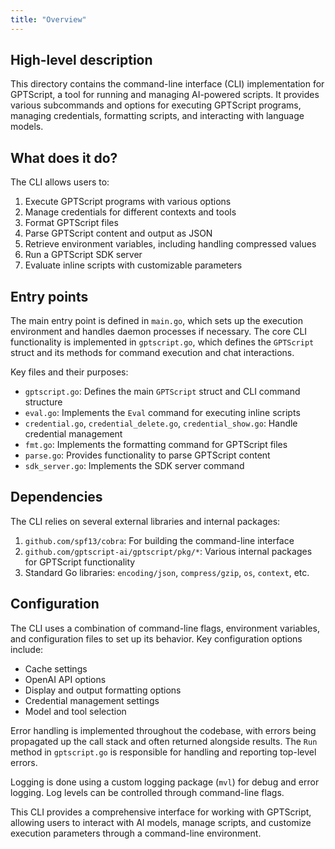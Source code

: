 ```yaml
---
title: "Overview"
---
```


## High-level description
This directory contains the command-line interface (CLI) implementation for GPTScript, a tool for running and managing AI-powered scripts. It provides various subcommands and options for executing GPTScript programs, managing credentials, formatting scripts, and interacting with language models.

## What does it do?
The CLI allows users to:
1. Execute GPTScript programs with various options
2. Manage credentials for different contexts and tools
3. Format GPTScript files
4. Parse GPTScript content and output as JSON
5. Retrieve environment variables, including handling compressed values
6. Run a GPTScript SDK server
7. Evaluate inline scripts with customizable parameters

## Entry points
The main entry point is defined in `main.go`, which sets up the execution environment and handles daemon processes if necessary. The core CLI functionality is implemented in `gptscript.go`, which defines the `GPTScript` struct and its methods for command execution and chat interactions.

Key files and their purposes:
- `gptscript.go`: Defines the main `GPTScript` struct and CLI command structure
- `eval.go`: Implements the `Eval` command for executing inline scripts
- `credential.go`, `credential_delete.go`, `credential_show.go`: Handle credential management
- `fmt.go`: Implements the formatting command for GPTScript files
- `parse.go`: Provides functionality to parse GPTScript content
- `sdk_server.go`: Implements the SDK server command

## Dependencies
The CLI relies on several external libraries and internal packages:
1. `github.com/spf13/cobra`: For building the command-line interface
2. `github.com/gptscript-ai/gptscript/pkg/*`: Various internal packages for GPTScript functionality
3. Standard Go libraries: `encoding/json`, `compress/gzip`, `os`, `context`, etc.

## Configuration
The CLI uses a combination of command-line flags, environment variables, and configuration files to set up its behavior. Key configuration options include:
- Cache settings
- OpenAI API options
- Display and output formatting options
- Credential management settings
- Model and tool selection

Error handling is implemented throughout the codebase, with errors being propagated up the call stack and often returned alongside results. The `Run` method in `gptscript.go` is responsible for handling and reporting top-level errors.

Logging is done using a custom logging package (`mvl`) for debug and error logging. Log levels can be controlled through command-line flags.

This CLI provides a comprehensive interface for working with GPTScript, allowing users to interact with AI models, manage scripts, and customize execution parameters through a command-line environment.